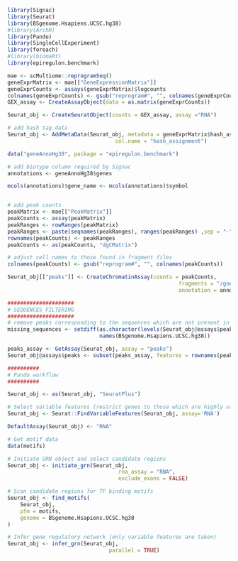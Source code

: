 ```r
library(Signac)
library(Seurat)
library(BSgenome.Hsapiens.UCSC.hg38)
#library(ArchR)
library(Pando)
library(SingleCellExperiment)
library(foreach)
#library(biomaRt)
library(epiregulon.benchmark)

mae <- scMultiome::reprogramSeq()
geneExprMatrix <- mae[["GeneExpressionMatrix"]]
geneExprCounts <- assays(geneExprMatrix)$logcounts
colnames(geneExprCounts) <- gsub("reprogram#", "", colnames(geneExprCounts))
GEX_assay <- CreateAssayObject(data = as.matrix(geneExprCounts))

Seurat_obj <- CreateSeuratObject(counts = GEX_assay, assay ="RNA")

# add hash tag data
Seurat_obj <- AddMetaData(Seurat_obj, metadata = geneExprMatrix$hash_assignment,
                                  col.name = "hash_assignment")

data("geneAnnoHg38", package = "epiregulon.benchmark")

# add biotype column required by Signac
annotations <- geneAnnoHg38$genes

mcols(annotations)$gene_name <- mcols(annotations)$symbol


# add peak counts
peakMatrix <- mae[["PeakMatrix"]]
peakCounts <- assay(peakMatrix)
peakRanges <- rowRanges(peakMatrix)
peakRanges <- paste(seqnames(peakRanges), ranges(peakRanges) ,sep = "-")
rownames(peakCounts) <- peakRanges
peakCounts <- as(peakCounts, "dgCMatrix")

# adjust cell names to those found in fragment files
colnames(peakCounts) <- gsub("reprogram#", "", colnames(peakCounts))

Seurat_obj[["peaks"]] <- CreateChromatinAssay(counts = peakCounts,
                                                      fragments = "/gne/data/lab-shares/xie-lab/Sequencing_Data/2022/mapping/20220124_ReprogramSeq_Multiome/JT65_67/outs/atac_fragments.tsv.gz",
                                                      annotation = annotations)

#####################
# SEQUENCES FILTERING
#####################
# remove peaks corresponding to the sequences which are not present in the reference genome
missing_sequences <- setdiff(as.character(levels(Seurat_obj@assays$peaks@ranges@seqnames@values)),
                             names(BSgenome.Hsapiens.UCSC.hg38))

peaks_assay <- GetAssay(Seurat_obj, assay = "peaks")
Seurat_obj@assays$peaks <- subset(peaks_assay, features = rownames(peaks_assay)[!as.character(seqnames(Seurat_obj@assays$peaks@ranges)) %in% missing_sequences])

##########
# Pando workflow
##########

Seurat_obj <- as(Seurat_obj, "SeuratPlus")

# Select variable features (restrict genes to those which are highly variable)
Seurat_obj <- Seurat::FindVariableFeatures(Seurat_obj, assay='RNA')

DefaultAssay(Seurat_obj) <- "RNA"

# Get motif data
data(motifs)

# Initiate GRN object and select candidate regions
Seurat_obj <- initiate_grn(Seurat_obj,
                                   rna_assay = "RNA",
                                   exclude_exons = FALSE)

# Scan candidate regions for TF binding motifs
Seurat_obj <- find_motifs(
    Seurat_obj,
    pfm = motifs,
    genome = BSgenome.Hsapiens.UCSC.hg38
)

# Infer gene regulatory network (only variable features are taken)
Seurat_obj <- infer_grn(Seurat_obj,
                                parallel = TRUE)

```
